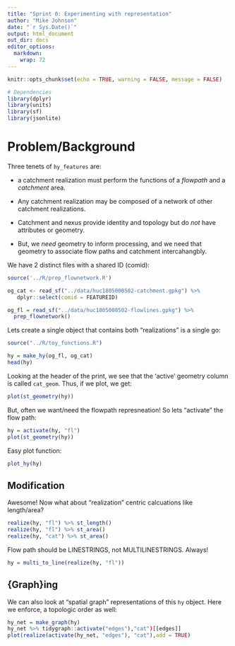 ```yaml
---
title: "Sprint 0: Experimenting with representation"
author: "Mike Johnson"
date: "`r Sys.Date()`"
output: html_document
out_dir: docs
editor_options: 
  markdown: 
    wrap: 72
---
```


```r
knitr::opts_chunk$set(echo = TRUE, warning = FALSE, message = FALSE)

# Dependencies
library(dplyr)
library(units)
library(sf)
library(jsonlite)
```


# Problem/Background

Three tenets of `hy_features` are:

- a catchment realization must perform the functions of a *flowpath* and a *catchment* area.
- Any catchment realization may be composed of a network of other catchment realizations.
- Catchment and nexus provide identity and topology but do _not_ have attributes or geometry.

- But, we *need* geometry to inform processing, and we need that geometry to associate flow paths and catchment intercahangbly.

We have 2 distinct files with a shared ID (comid):
```r
source('../R/prep_flownetwork.R')

og_cat <- read_sf("../data/huc1805000502-catchment.gpkg") %>% 
   dplyr::select(comid = FEATUREID)

og_fl = read_sf("../data/huc1805000502-flowlines.gpkg") %>% 
  prep_flownetwork() 
```

Lets create a single object that contains both "realizations" is a single go:

```r
source("../R/toy_functions.R")

hy = make_hy(og_fl, og_cat)
head(hy)
```

Looking at the header of the print, we see that the 'active' geometry column is called `cat_geom`.
Thus, if we plot, we get:

```r
plot(st_geometry(hy))
```

But, often we want/need the flowpath represneation! So lets "activate" the flow path:

```r
hy = activate(hy, "fl")
plot(st_geometry(hy))
```

Easy plot function:

```r
plot_hy(hy)
```

## Modification
Awesome! Now what about "realization" centric calcuations like length/area?

```r
realize(hy, "fl") %>% st_length()
realize(hy, "fl") %>% st_area()
realize(hy, "cat") %>% st_area()
```

Flow path should be LINESTRINGS, not MULTILINESTRINGS. Always!

```r
hy = multi_to_line(realize(hy, "fl"))
```

## {Graph}ing

We can also look at "spatial graph" representations of this `hy` object. 
Here we enforce, a topologic order as well:

```r
hy_net = make_graph(hy)
hy_net %>% tidygraph::activate("edges"),"cat")[[edges]]
plot(realize(activate(hy_net, "edges"), "cat"),add = TRUE)
```
